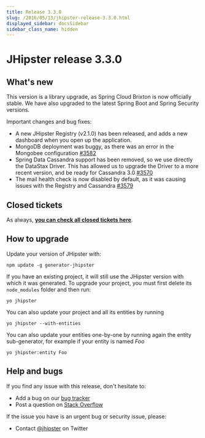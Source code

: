 ```yaml
---
title: Release 3.3.0
slug: /2016/05/13/jhipster-release-3.3.0.html
displayed_sidebar: docsSidebar
sidebar_class_name: hidden
---
```


JHipster release 3.3.0
==================

What's new
----------

This version is a library upgrade, as Spring Cloud Brixton is now officially stable. We have also upgraded to the latest Spring Boot and Spring Security versions.

Important changes and bug fixes:

- A new JHipster Registry (v2.1.0) has been released, and adds a new dashboard when you open up the application.
- MongoDB deployment was buggy, as there was an error in the Mongobee configuration [#3582](https://github.com/jhipster/generator-jhipster/issues/3582)
- Spring Data Cassandra support has been removed, so we use directly the DataStax Driver. This has allowed us to upgrade the Driver to a more recent version, and be ready for Cassandra 3.0 [#3570](https://github.com/jhipster/generator-jhipster/pull/3570)
- The mail health check is now disabled by default, as it was causing issues with the Registry and Cassandra [#3579](https://github.com/jhipster/generator-jhipster/issues/3579)

Closed tickets
------------
As always, __[you can check all closed tickets here](https://github.com/jhipster/generator-jhipster/issues?q=milestone%3A3.3.0+is%3Aclosed)__.

How to upgrade
------------

Update your version of JHipster with:

```
npm update -g generator-jhipster
```

If you have an existing project, it will still use the JHipster version with which it was generated.
To upgrade your project, you must first delete its `node_modules` folder and then run:

```
yo jhipster
```

You can also update your project and all its entities by running

```
yo jhipster --with-entities
```

You can also update your entities one-by-one by running again the entity sub-generator, for example if your entity is named _Foo_

```
yo jhipster:entity Foo
```

Help and bugs
--------------

If you find any issue with this release, don't hesitate to:

- Add a bug on our [bug tracker](https://github.com/jhipster/generator-jhipster/issues?state=open)
- Post a question on [Stack Overflow](http://stackoverflow.com/tags/jhipster/info)

If the issue you have is an urgent bug or security issue, please:

- Contact [@jhipster](https://twitter.com/jhipster) on Twitter
